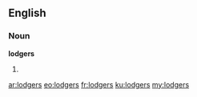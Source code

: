==English==

===Noun===
'''lodgers'''

# {{plural of|lodger}}

[[ar:lodgers]]
[[eo:lodgers]]
[[fr:lodgers]]
[[ku:lodgers]]
[[my:lodgers]]